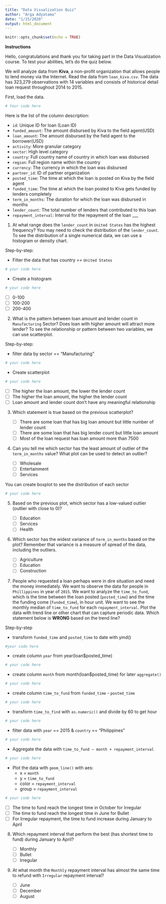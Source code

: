 ---
title: "Data Visualization Quiz"
author: "Arga Adyatama"
date: "1/15/2020"
output: html_document
---

```{r setup, include=FALSE}
knitr::opts_chunk$set(echo = TRUE)
```

**Instructions**

Hello, congratulations and thank you for taking part in the Data Visualization course. To test your abilities, let's do the quiz below.
 
We will analyze data from **Kiva**, a non-profit organization that allows people to lend money via the Internet. Read the data from `loan_kiva.csv`. The data has 323,279 observations with 14 variables and consists of historical detail loan request throughout 2014 to 2015. 

First, load the data.

```{r}
# Your code here
```

Here is the list of the column description:

* `id`: Unique ID for loan (Loan ID)
* `funded_amount`: The amount disbursed by Kiva to the field agent(USD)
* `loan_amount`: The amount disbursed by the field agent to the borrower(USD)
* `activity`: More granular category
* `sector`: High level category
* `country`: Full country name of country in which loan was disbursed
* `region`: Full region name within the country
* `currency`: The currency in which the loan was disbursed
* `partner_id`: ID of partner organization
* `posted_time`: The time at which the loan is posted on Kiva by the field agent
* `funded_time`: The time at which the loan posted to Kiva gets funded by lenders completely
* `term_in_months`: The duration for which the loan was disbursed in months
* `lender_count`: The total number of lenders that contributed to this loan
* `repayment_interval`: Interval for the repayment of the loan
___

1. At what range does the `lender_count` in `United States` has the highest frequency? You may need to check the distribution of the `lender_count`. To see the distribution of a single numerical data, we can use a histogram or density chart.

Step-by-step:

* Filter the data that has country == `United States`
```{r}
# your code here
```

* Create a histogram
```{r}
# your code here
```

   - [ ] 0-100
   - [ ] 100-200
   - [ ] 200-400

   
2. What is the pattern between loan amount and lender count in `Manufacturing` Sector? Does loan with higher amount will attract more lender? To see the relationship or pattern between two variables, we can use scatterplot.

Step-by-step:

* filter data by sector == "Manufacturing"
```{r}
# your code here
```

* Create scatterplot
```{r}
# your code here
```

   - [ ] The higher the loan amount, the lower the lender count
   - [ ] The higher the loan amount, the higher the lender count
   - [ ] Loan amount and lender count don't have any meaningful relationship


3. Which statement is true based on the previous scatterplot?

   - [ ] There are some loan that has big loan amount but little number of lender count
   - [ ] There are some loan that has big lender count but little loan amount
   - [ ] Most of the loan request has loan amount more than 7500


4. Can you tell me which sector has the least amount of outlier of the `term_in_months` value? What plot can be used to detect an outlier? 

   - [ ] Wholesale
   - [ ] Entertainment
   - [ ] Services

You can create boxplot to see the distribution of each sector
```{r}
# your code here
```


5. Based on the previous plot, which sector has a low-valued outlier (outlier with close to 0)? 

   - [ ] Education
   - [ ] Services
   - [ ] Health


6. Which sector has the widest variance of `term_in_months` based on the plot? Remember that variance is a measure of spread of the data, including the outliers.

   - [ ] Agriculture
   - [ ] Education 
   - [ ] Construction


7. People who requested a loan perhaps were in dire situation and need the money immediately. We want to observe the data for people in `Phillippines` in year of `2015`. We want to analyze the `time_to_fund`, which is the time between the loan posted (`posted_time`) and the time the funding come (`funded_time`), in hour unit.  We want to see the monthly median of `time_to_fund` for each `repayment_interval`. Plot the data with trend line or other chart that can capture periodic data. Which statement below is **WRONG** based on the trend line?

Step-by-step

* transform `funded_time` and `posted_time` to date with ymd()
```{r}
#your code here
```

* create column `year` from year(loan$posted_time)
```{r}
# your code here
```

* create column `month` from month(loan$posted_time) for later `aggregate()`
```{r}
# your code here
```

* create column `time_to_fund` from `funded_time` - `posted_time`
```{r}
# your code here
```

* transform `time_to_find` with `as.numeric()` and divide by 60 to get hour
```{r}
# your code here
```

* filter data with `year` == 2015 & `country` == "Philippines"
```{r}
# your code here
```

* Aggregate the data with `time_to_fund ~ month + repayment_interval`
```{r}
# your code here
```

* Plot the data with `geom_line()` with aes:
  - x = `month`
  - y = `time_to_fund`
  - color = `repayment_interval`
  - group = `repayment_interval`
  
```{r}
# your code here
```

   - [ ] The time to fund reach the longest time in October for Irregular
   - [ ] The time to fund reach the longest time in June for Bullet
   - [ ] For Irregular repayment, the time to fund increase during January to April


8. Which repayment interval that perform the best (has shortest time to fund) during January to April?

   - [ ] Monthly
   - [ ] Bullet
   - [ ] Irregular
   
   
9. At what month the `Monthly` repayment interval has almost the same time to refund with `Irregular` repayment interval?

   - [ ] June
   - [ ] December
   - [ ] August